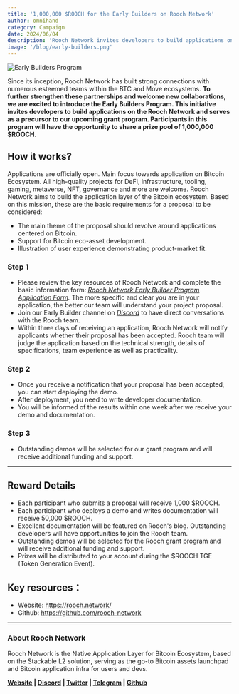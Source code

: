 ```yaml
---
title: '1,000,000 $ROOCH for the Early Builders on Rooch Network'
author: omnihand
category: Campaign
date: 2024/06/04
description: 'Rooch Network invites developers to build applications on its network and offers a prize pool of 1,000,000 $ROOCH for early builders.'
image: '/blog/early-builders.png'
---
```



<PostHeader />

![Early Builders Program](/blog/early-builders.png)

Since its inception, Rooch Network has built strong connections with numerous esteemed teams within the BTC and Move ecosystems. **To further strengthen these partnerships and welcome new collaborations, we are excited to introduce the Early Builders Program. This initiative invites developers to build applications on the Rooch Network and serves as a precursor to our upcoming grant program. Participants in this program will have the opportunity to share a prize pool of 1,000,000 $ROOCH.**

## How it works?

Applications are officially open. Main focus towards application on Bitcoin Ecosystem. All high-quality projects for DeFi, infrastructure, tooling, gaming, metaverse, NFT, governance and more are welcome. Rooch Network aims to build the application layer of the Bitcoin ecosystem. Based on this mission, these are the basic requirements for a proposal to be considered:

- The main theme of the proposal should revolve around applications centered on Bitcoin.
- Support for Bitcoin eco-asset development.
- Illustration of user experience demonstrating product-market fit.

### Step 1

- Please review the key resources of Rooch Network and complete the basic information form: _[Rooch Network Early Builder Program Application Form](https://forms.gle/WTfAcdPrSE4BQvnh8)._ The more specific and clear you are in your application, the better our team will understand your project proposal.
- Join our Early Builder channel on _[Discord](https://discord.com/invite/rooch)_ to have direct conversations with the Rooch team.
- Within three days of receiving an application, Rooch Network will notify applicants whether their proposal has been accepted. Rooch team will judge the application based on the technical strength, details of specifications, team experience as well as practicality.

### Step 2

- Once you receive a notification that your proposal has been accepted, you can start deploying the demo.
- After deployment, you need to write developer documentation.
- You will be informed of the results within one week after we receive your demo and documentation.

### Step 3

- Outstanding demos will be selected for our grant program and will receive additional funding and support.

---

## Reward Details

- Each participant who submits a proposal will receive 1,000 $ROOCH.
- Each participant who deploys a demo and writes documentation will receive 50,000 $ROOCH.
- Excellent documentation will be featured on Rooch's blog. Outstanding developers will have opportunities to join the Rooch team.
- Outstanding demos will be selected for the Rooch grant program and will receive additional funding and support.
- Prizes will be distributed to your account during the $ROOCH TGE (Token Generation Event).

## Key resources：

- Website: https://rooch.network/
- Github: https://github.com/rooch-network

---

### About Rooch Network

Rooch Network is the Native Application Layer for Bitcoin Ecosystem, based on the Stackable L2 solution, serving as the go-to Bitcoin assets launchpad and Bitcoin application infra for users and devs.

**[Website](https://rooch.network/) | [Discord](https://discord.com/invite/rooch) | [Twitter](https://x.com/RoochNetwork) | [Telegram](https://t.me/roochnetwork) | [Github](https://github.com/rooch-network/)**
